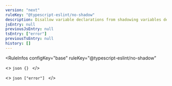 ```yaml
---
version: "next"
ruleKey: "@typescript-eslint/no-shadow"
description: Disallow variable declarations from shadowing variables declared in the outer scope
jsEntry: null
previousJsEntry: null
tsEntry: ["error"]
previousTsEntry: null
history: []
---
```


<RuleInfos 
  configKey="base" 
  ruleKey="@typescript-eslint/no-shadow" 
>
  <>
    ```json
    {}
    ```
  </>

  <>
    ```json
    ["error"]
    ```
  </>
</RuleInfos>

